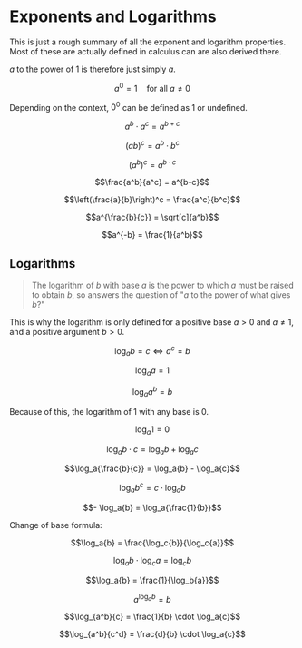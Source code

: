 # Exponents and Logarithms

<Callout type="todo">
This is just a rough summary of all the exponent and logarithm properties. Most of these are actually defined in calculus can are also derived there.
</Callout>

$a$ to the power of 1 is therefore just simply $a$.

```math
a^0 = 1 \quad \text{for all } a \neq 0
```

Depending on the context, $0^0$ can be defined as 1 or undefined.

```math
a^b \cdot a^c = a^{b+c}
```

```math
(ab)^c = a^b \cdot b^c
```

```math
(a^b)^c = a^{b \cdot c} 
```

```math
\frac{a^b}{a^c} = a^{b-c}
```

```math
\left(\frac{a}{b}\right)^c = \frac{a^c}{b^c}
```

```math
a^{\frac{b}{c}} = \sqrt[c]{a^b}
```

```math
a^{-b} = \frac{1}{a^b}
```

## Logarithms

> The logarithm of $b$ with base $a$ is the power to which $a$ must be raised to obtain $b$, so answers the question of 
"$a$ to the power of what gives $b$?"

This is why the logarithm is only defined for a positive base $a > 0$ and $a \neq 1$, and a positive argument $b > 0$.

```math
\log_a{b} = c \iff a^c = b
```

```math
\log_a{a} = 1
```

```math
\log_a{a^b} = b
```

Because of this, the logarithm of 1 with any base is 0.

```math
\log_a{1} = 0
```

```math
\log_a{b \cdot c} = \log_a{b} + \log_a{c}
```

```math
\log_a{\frac{b}{c}} = \log_a{b} - \log_a{c}
```

```math
\log_a{b^c} = c \cdot \log_a{b}
```

```math
- \log_a{b} = \log_a{\frac{1}{b}}
```

Change of base formula:

```math
\log_a{b} = \frac{\log_c{b}}{\log_c{a}}
```

```math
\log_a{b} \cdot \log_c{a} = \log_c{b}
```

```math
\log_a{b} = \frac{1}{\log_b{a}}
```

```math
a^{\log_a{b}} = b
```

```math
\log_{a^b}{c} = \frac{1}{b} \cdot \log_a{c}
```

```math
\log_{a^b}{c^d} = \frac{d}{b} \cdot \log_a{c}
```